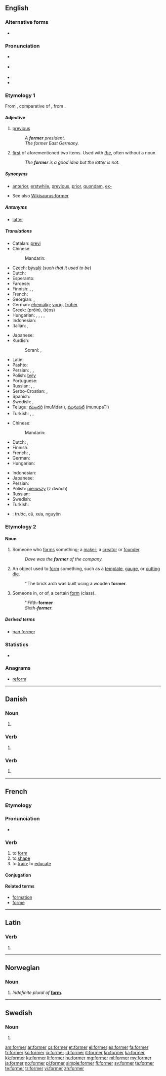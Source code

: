 ==English==

===Alternative forms===
* {{l|en|fmr}}

===Pronunciation===
* {{a|US}} {{IPA|/ˈfɔɹmɚ/}}
* {{a|RP}} {{IPA|/ˈfɔːmə/}}
* {{audio|en-us-former.ogg|Audio (US)}}
* {{rhymes|ɔː(ɹ)mə(ɹ)}}

===Etymology 1===
From {{etyl|enm|en}} {{term|former|lang=enm}}, comparative of {{term|forme||first|lang=enm}}, from {{etyl|ang|en}} {{term|forma||first|lang=ang}}.

====Adjective====
{{en-adj|-}}

# [[previous]]
#: ''A '''former''' president.''
#: ''The former East Germany.''
#{{senseid|en|first of aforementioned two items}} [[first]] of aforementioned two items. Used with ''[[the]]'', often without a noun.
#: ''The '''former''' is a good idea but the latter is not.''

=====Synonyms=====
* {{sense|previous}} [[anterior]], [[erstwhile]], [[previous]], [[prior]], [[quondam]], [[ex-]]
* See also [[Wikisaurus:former]]

=====Antonyms=====
* [[latter]]

=====Translations=====
{{trans-top|previous}}
* Catalan: [[previ]]
* Chinese:
*: Mandarin: {{t|cmn|前|tr=qián|sc=Hani}}
* Czech: [[bývalý]] {{m}} (''such that it used to be'')
* Dutch: {{t+|nl|voormalig}}
* Esperanto: {{t-|eo|antaŭa}}
* Faroese: {{t-|fo|fyrrverandi}}
* Finnish: {{t+|fi|edeltävä}}, {{t+|fi|edellinen}}, {{t+|fi|entinen}}
* French: {{t+|fr|précédent}}
* Georgian: {{t-|ka|წინანდელი|tr=tsinandeli|sc=Geor}}, {{t-|ka|უწინდელი|tr=utsindeli|sc=Geor}}
* German: [[ehemalig]]; [[vorig]], [[früher]]
* Greek: {{t+|el|πρώην}} (próin), {{t+|el|τέως}} (téos)
* Hungarian: {{t+|hu|előző}}, {{t-|hu|előbbi}}, {{t+|hu|korábbi}}, {{t+|hu|egykori}}, {{t+|hu|hajdani}}
* Indonesian: {{t+|id|mantan}}
* Italian: {{t+|it|precedente}}, {{t+|it|anteriore}}
{{trans-mid}}
* Japanese: {{t+|ja|前|tr=まえ, mae|sc=Jpan}}
* Kurdish:
*: Sorani: {{ku-Arab|[[به‌رتر]]}}, {{ku-Arab|[[پێشو]]}}
* Latin: {{t-|la|anterior}}
* Pashto: {{t+|ps|پخوانی|tr=pëxwânay}}
* Persian: {{t+|fa|سابق|tr=sâbeq|sc=fa-Arab}}, {{t+|fa|قدیم|tr=qadim|sc=fa-Arab}}, {{t+|fa|اسبق|tr=asbaq|sc=fa-Arab}}
* Polish: [[były]]
* Portuguese: {{t+|pt|anterior}}
* Russian: {{t+|ru|предыдущий|tr=predydúščij}}, {{t+|ru|бывший|tr=bývšij}}, {{t+|ru|прежний|tr=préžnij|sc=Cyrl}}
* Serbo-Croatian: {{t-|sh|prethodni}},  {{t-|sh|bivši}}
* Spanish: {{t+|es|anterior}}
* Swedish: {{t-|sv|före detta}}, {{t+|sv|forna}}
* Telugu: [[ముందరి]] (muMdari), [[మునుపటి]] (munupaTi)
* Turkish: {{t+|tr|önce}},  {{t+|tr|önceki}},  {{t+|tr|eski}}
{{trans-bottom}}

{{trans-top|first of aforementioned two items}}
* Chinese:
*: Mandarin: {{t|cmn|前者|tr=qiánzhě|sc=Hani}}
* Dutch: {{t+|nl|deze}}, {{t-|nl|eerstgenoemde}}
* Finnish: {{t+|fi|ensimmäinen}}
* French: {{t+|fr|premier}}, {{t+|fr|celui-là}}
* German: {{t+|de|ersterer|m}}
* Hungarian: {{t-|hu|előbbi}}
{{trans-mid}}
* Indonesian: {{t+|id|terdahulu}}
* Japanese: {{t-|ja|前者|tr=ぜんしゃ, zensha|sc=Jpan}}
* Persian: {{t+|fa|اولی|tr=avvali|sc=fa-Arab}}
* Polish: [[pierwszy]] (z dwóch)
* Russian: {{t+|ru|первый|tr=pérvyj}}
* Swedish: {{t+|sv|föregående}}
* Turkish: {{t+|tr|ilk}}
{{trans-bottom}}

{{checktrans-top}}
* {{ttbc|vi}}: trước, cũ, xưa, nguyên
{{trans-bottom}}

===Etymology 2===
{{rfe|lang=en}}

====Noun====
{{en-noun}}

# Someone who [[form]]s something; a [[maker]]; a [[creator]] or [[founder]].
#: ''Dave was the '''former''' of the company.''
# An object used to [[form]] something, such as a [[template]], [[gauge]], or [[cut]]ting [[die]].
#: ''The brick arch was built using a wooden '''former'''.
# {{chiefly|British|used in combinations}} Someone in, or of, a certain [[form]] (class).
#: ''Fifth-'''former'''
#: ''Sixth-'''former'''.''

=====Derived terms=====
* [[pan former]]

===Statistics===
* {{rank|minutes|appear|thoughts|661|former|twenty|lips|donations}}

===Anagrams===
* [[reform]]

----

==Danish==

===Noun===
{{head|da|noun form|g=c}}

# {{form of|plural indefinite|form|lang=da}}

===Verb===
{{head|da|verb form}}

# {{form of|present|forme|lang=da}}

===Verb===
{{head|da|verb form|head=former ''or'' formér}}

# {{form of|imperative|formere|lang=da}}

----

==French==

===Etymology===
{{etyl|la|fr}} {{term|formo|formō|I form|lang=la}}

===Pronunciation===
* {{audio|Fr-former.ogg|Audio}}

===Verb===
{{fr-verb}}

# to [[form]] {{gloss|generic sense}}
# to [[shape]] {{gloss|to make into a certain shape}}
# to [[train]]; to [[educate]]

====Conjugation====
{{fr-conj-er|form|avoir}}

====Related terms====
* [[formation#French|formation]]
* [[forme#French|forme]]

----

==Latin==

===Verb===
{{la-verb-form|former}}

# {{conjugation of|formo|formō|1|s|pres|pass|sub|lang=la}}

----

==Norwegian==

===Noun===
{{head|no|noun form}}

# ''Indefinite plural of'' '''[[form]]'''.

----

==Swedish==

===Noun===
{{head|sv|noun form}}

# {{sv-noun-form-indef-pl|form}}

[[am:former]]
[[ar:former]]
[[cs:former]]
[[et:former]]
[[el:former]]
[[es:former]]
[[fa:former]]
[[fr:former]]
[[ko:former]]
[[io:former]]
[[id:former]]
[[it:former]]
[[kn:former]]
[[ka:former]]
[[kk:former]]
[[ku:former]]
[[li:former]]
[[hu:former]]
[[mg:former]]
[[ml:former]]
[[my:former]]
[[ja:former]]
[[no:former]]
[[pl:former]]
[[simple:former]]
[[fi:former]]
[[sv:former]]
[[ta:former]]
[[te:former]]
[[tr:former]]
[[vi:former]]
[[zh:former]]